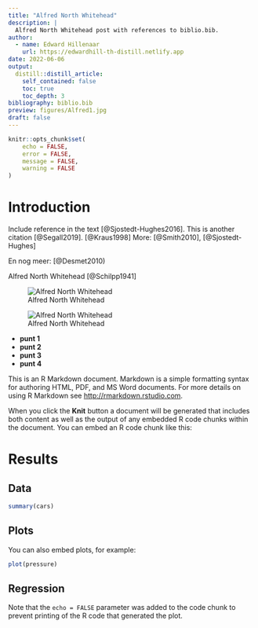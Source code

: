 ```yaml
---
title: "Alfred North Whitehead"
description: |
  Alfred North Whitehead post with references to biblio.bib. 
author:
  - name: Edward Hillenaar
    url: https://edwardhill-th-distill.netlify.app
date: 2022-06-06
output:
  distill::distill_article:
    self_contained: false
    toc: true
    toc_depth: 3
bibliography: biblio.bib
preview: figures/Alfred1.jpg
draft: false
---
```


```r
knitr::opts_chunk$set(
	echo = FALSE,
	error = FALSE,
	message = FALSE,
	warning = FALSE
)
```

# Introduction

Include reference in the text [@Sjostedt-Hughes2016]. This is another citation [@Segall2019]. [@Kraus1998]
More: [@Smith2010], [@Sjostedt-Hughes]

En nog meer: [@Desmet2010)

Alfred North Whitehead [@Schilpp1941]


![Alfred North Whitehead](https://encrypted-tbn0.gstatic.com/images?q=tbn:ANd9GcR5mJNNsRXJEEAHckAcjz4JYpcC2jDwHVY4tD3AZ7xh1v3h23WEb5zOF_1rT59bySSG5Bc&usqp=CAU)

![Alfred North Whitehead](https://encrypted-tbn0.gstatic.com/images?q=tbn:ANd9GcQRXnNMVYN_DVJ2Ikv6UwgKDWfml1b9OxX4CJ81dD89atMV90Q5xrUf1H27WdD-K2wcEaw&usqp=CAU)

 * **punt 1**
 * **punt 2**
 * **punt 3**
 * **punt 4**
 
This is an R Markdown document. Markdown is a simple formatting syntax for authoring HTML, PDF, and MS Word documents. For more details on using R Markdown see <http://rmarkdown.rstudio.com>.

When you click the **Knit** button a document will be generated that includes both content as well as the output of any embedded R code chunks within the document. You can embed an R code chunk like this:

# Results {.tabset}

## Data
```r
summary(cars)
```

## Plots

You can also embed plots, for example:

```r
plot(pressure)
```

## Regression

Note that the `echo = FALSE` parameter was added to the code chunk to prevent printing of the R code that generated the plot.


